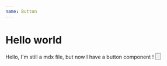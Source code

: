 ```yaml
---
name: Button
---
```


# Hello world

Hello, I'm still a mdx file, but now I have a button component !
<Playground>
<Button
text="Click It"
color="blue"
/>
</Playground>